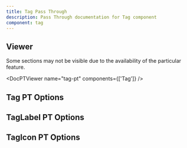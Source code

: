 ```yaml
---
title: Tag Pass Through
description: Pass Through documentation for Tag component
component: tag
---
```


## Viewer

Some sections may not be visible due to the availability of the particular feature.

<DocPTViewer name="tag-pt" components={['Tag']} />

## Tag PT Options

<DocTable name="Tag" category="pt" />

## TagLabel PT Options

<DocTable name="TagLabel" category="pt" />

## TagIcon PT Options

<DocTable name="TagIcon" category="pt" />
